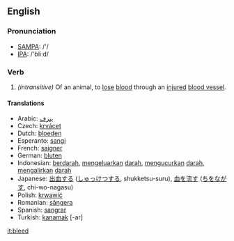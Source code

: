 ==English==
=== Pronunciation ===
*[[w:SAMPA|SAMPA]]: /'/
*[[w:IPA|IPA]]: /'bliːd/

===Verb===
{{irregverb|bleed|[[bleeds]]|[[bled]]|[[bled]]|[[bleeding]]}}
#''(intransitive)'' Of an animal, to [[lose]] [[blood]] through an [[injured]] [[blood vessel]].

====Translations====
*Arabic: [[ينزف]]
*Czech: [[krvácet]]
*Dutch: [[bloeden]]
*Esperanto: [[sangi]]
*French: [[saigner]]
*German: [[bluten]]
*Indonesian: [[darah|berdarah]], [[keluar|mengeluarkan]] [[darah]], [[kucur|mengucurkan]] [[darah]], [[alir|mengalirkan]] [[darah]] 
*Japanese: [[出血]]する ([[しゅっけつ]]する, shukketsu-suru), [[血]]を[[流す]] ([[ち]]を[[ながす]], chi-wo-nagasu)
*Polish: [[krwawić]]
*Romanian: [[sângera]]
*Spanish: [[sangrar]]
*Turkish: [[kanamak]] [-ar]

[[it:bleed]]
